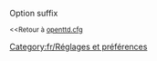 {{fr/Amorce}}
Option suffix

<small><<Retour à [[fr/Archive/Manual/Settings/Openttd.cfg|openttd.cfg]]</small>
[[Category:fr/Réglages et préférences]]